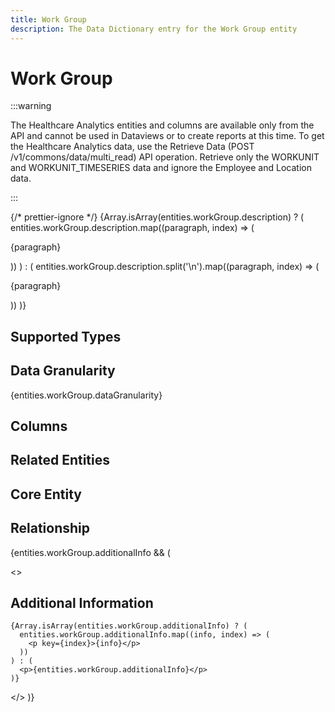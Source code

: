 ```yaml
---
title: Work Group
description: The Data Dictionary entry for the Work Group entity
---
```



# Work Group

:::warning

The Healthcare Analytics entities and columns are available only from the API and cannot be used in Dataviews or to create reports at this time. To get the Healthcare Analytics data, use the Retrieve Data (POST /v1/commons/data/multi_read) API operation. Retrieve only the WORKUNIT and WORKUNIT_TIMESERIES data and ignore the Employee and Location data.

:::

{/* prettier-ignore */}
{Array.isArray(entities.workGroup.description) ? (
  entities.workGroup.description.map((paragraph, index) => (
    <p key={index}>{paragraph}</p>
))
) : (
entities.workGroup.description.split('\n').map((paragraph, index) => (

<p key={index}>{paragraph}</p>
)) )}

## Supported Types

<SupportedTypesTable supportedTypes={entities.workGroup.supportedTypes} />

## Data Granularity

{entities.workGroup.dataGranularity}

## Columns

<ColumnsTable columns={entities.workGroup.columns} />

## Related Entities

<RelatedEntitiesList relatedEntities={entities.workGroup.relatedEntities} />

## Core Entity

<CoreEntityTable coreEntities={entities.workGroup.coreEntity} />

## Relationship

<RelationshipTable
  relationship={entities.workGroup.relationship}
  simple={true}
/>

{entities.workGroup.additionalInfo && (

  <>
    <h2>Additional Information</h2>

    {Array.isArray(entities.workGroup.additionalInfo) ? (
      entities.workGroup.additionalInfo.map((info, index) => (
        <p key={index}>{info}</p>
      ))
    ) : (
      <p>{entities.workGroup.additionalInfo}</p>
    )}

  </>
)}

